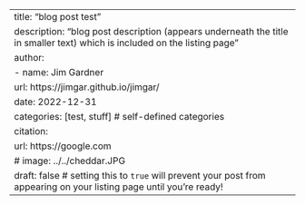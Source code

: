 ---
title: "blog post test"
description: "blog post description (appears underneath the title in smaller text) which is included on the listing page"
author:
  - name: Jim Gardner
    url: https://jimgar.github.io/jimgar/
date: 2022-12-31
categories: [test, stuff] # self-defined categories
citation: 
  url: https://google.com
# image: ../../cheddar.JPG
draft: false # setting this to `true` will prevent your post from appearing on your listing page until you're ready!
---